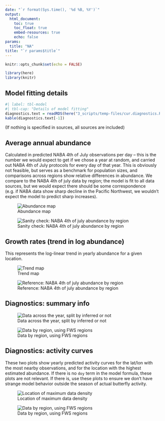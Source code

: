 ```yaml
---
date: "`r format(Sys.time(), '%d %B, %Y')`"
output: 
  html_document: 
    toc: true
    toc_float: true
    embed-resources: true
    echo: false
params:
  title: "NA"
title: "`r params$title`"
---
```


```r
knitr::opts_chunk$set(echo = FALSE)
```


```r
library(here)
library(knitr)
```


## Model fitting details


```r
#| label: tbl-model
#| tbl-cap: "Details of model fitting"
diagnostics.text = readRDS(here("3_scripts/temp-files/cur.diagnostics.RDS"))
kable(diagnostics.text[-1])
```

(If nothing is specified in sources, all sources are included)

## Average annual abundance

Calculated in predicted NABA 4th of July observations per day -- this is the number we would expect to get if we chose a year at random, and carried out NABA 4th of July protocols for every day of that year. This is obviously not feasible, but serves as a benchmark for population sizes, and comparisons across regions show relative differences in abundance. We compare to the NABA 4th of july data by region; the model is fit to all data sources, but we would expect there should be some correspondence (e.g. if NABA data show sharp decline in the Pacific Northwest, we wouldn't expect the model to predict sharp increases).

![Abundance map](../4_res/fit-summaries/temp-files/cur.abund.jpg)

![Sanity check: NABA 4th of july abundance by region](../4_res/fit-summaries/temp-files/cur.nfj.abund.jpg)

## Growth rates (trend in log abundance)

This represents the log-linear trend in yearly abundance for a given location. 

![Trend map](../4_res/fit-summaries/temp-files/cur.trend.jpg)

![Reference: NABA 4th of july abundance by region](../4_res/fit-summaries/temp-files/cur.nfj.abund.jpg)

## Diagnostics: summary info

![Data across the year, split by inferred or not](../4_res/fit-summaries/temp-files/cur.hist.jpg)

![Data by region, using FWS regions](../4_res/fit-summaries/temp-files/cur.counts.jpg)

## Diagnostics: activity curves

These two plots show yearly predicted activity curves for the lat/lon with the most nearby observations,
and for the location with the highest estimated abundance. If there is no `doy` term in the
model formula, these plots are not relevant. If there is, use these plots to ensure we don't have
strange model behavior outside the season of actual butterfly activity.

![Location of maximum data density](../4_res/fit-summaries/temp-files/cur.activity.maxdata.jpg)

![Data by region, using FWS regions](../4_res/fit-summaries/temp-files/cur.activity.maxabund.jpg)